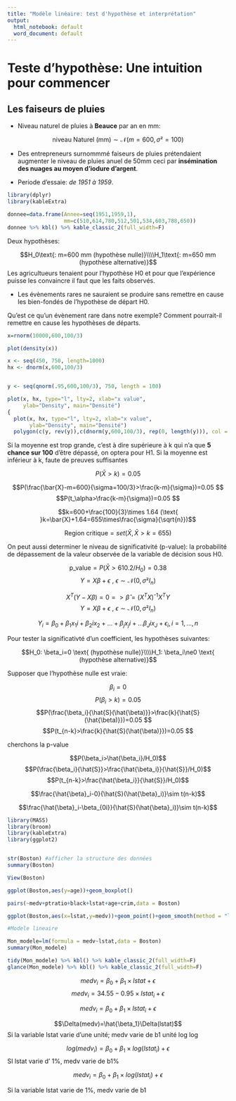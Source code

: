 ```yaml
---
title: "Modèle linéaire: test d'hypothèse et interprétation"
output:
  html_notebook: default
  word_document: default
---
```



# Teste d'hypothèse: Une intuition pour commencer

## Les faiseurs de pluies

* Niveau naturel de pluies à **Beauce** par an en mm: 

$$\text{niveau Naturel (mm)}\sim\mathcal{N}(m=600,\sigma²=100)$$

* Des entrepreneurs surnommmé faiseurs de pluies prétendaient augmenter le niveau de pluies anuel de 50mm ceci par **insémination des nuages au moyen d'iodure d'argent**.

* Periode d'essaie: *de 1951 à 1959*.

```r
library(dplyr)
library(kableExtra)

donnee=data.frame(Annee=seq(1951,1959,1),
                  mm=c(510,614,780,512,501,534,603,788,650))
donnee %>% kbl() %>% kable_classic_2(full_width=F)
```


Deux hypothèses:


$$H_0\text{: m=600 mm (hypothèse nulle)}\\\\H_1\text{: m=650 mm (hypothèse alternative)}$$
Les agricultueurs tenaient pour l'hypothèse H0 et pour que l'expérience puisse les convaincre il faut que les faits observés.

* Les évènements rares ne sauraient se produire sans remettre en cause les bien-fondés de l'hypothèse de départ H0.

Qu'est ce qu'un évènement rare dans notre exemple? Comment pourrait-il remettre en cause les hypothèses de départs.


```r

x=rnorm(10000,600,100/3)

plot(density(x))

x <- seq(450, 750, length=1000)
hx <- dnorm(x,600,100/3)


y <- seq(qnorm(.95,600,100/3), 750, length = 100)

plot(x, hx, type="l", lty=2, xlab="x value",
     ylab="Density", main="Densité")
{
  plot(x, hx, type="l", lty=2, xlab="x value",
       ylab="Density", main="Densité")
  polygon(c(y, rev(y)),c(dnorm(y,600,100/3), rep(0, length(y))), col = "salmon")}
```



Si la moyenne est trop grande, c'est à dire supérieure à k qui n'a que **5 chance sur 100** d'être dépassé, on optera  pour H1. Si  la moyenne est inférieur à k, faute de preuves suffisantes


$$P(\bar{X}>k)=0.05 $$

$$P(\frac{\bar{X}-m=600}{\sigma=100/3}>\frac{k-m}{\sigma})=0.05 $$
$$P(t_\alpha>\frac{k-m}{\sigma})=0.05 $$


$$k=600+\frac{100}{3}\times 1.64 (\text{ }k=\bar{X}+1.64=655\times\frac{\sigma}{\sqrt{n}})$$



$$\text{Region critique}=set(\bar{X},\bar{X}>k=655)$$

On peut aussi determiner le niveau de significativité (p-value): la probabilité de dépassement de la valeur observée de la variable de décision sous H0. 


$$\text{p_value}=P(\bar{X}>610.2/H_0)=0.38 $$
$$Y=X\beta+\epsilon \text{ , }\epsilon \sim \mathcal{N}(0,\sigma²I_n)$$

$$X^T(Y-X\beta)=0 =>\hat{\beta}=(X^TX)^\text{-1}X^TY$$
$$Y=X\beta+\epsilon \text{ , }\epsilon \sim \mathcal{N}(0,\sigma²I_n)$$


$$Y_i=\beta_0+\beta_1x_1i+\beta_2ix_2+...+\beta_jx_ji+...\beta_Jix_J+\epsilon_i, i=1,...,n$$

Pour tester la significativté d'un coefficient, les hypothèses suivantes:
  
$$H_0: \beta_i=0 \text{ (hypothèse nulle)}\\\\H_1: \beta_i\ne0 \text{ (hypothèse alternative)}$$

Supposer que l'hypothèse nulle est vraie:


$$\beta_i=0 $$
 $$P(\beta_i>k)=0.05 $$
 $$P(\frac{\beta_i}{\hat{S}(\hat{\beta)}}>\frac{k}{\hat{S}(\hat{\beta)}})=0.05 $$
  $$P(t_{n-k}>\frac{k}{\hat{S}(\hat{\beta)}})=0.05 $$
  
cherchons la p-value

$$P(\beta_i>\hat{\beta_i}/H_0)$$
$$P(\frac{\beta_i}{\hat{S}}>\frac{\hat{\beta_i}}{\hat{S}}/H_0)$$
$$P(t_{n-k}>\frac{\hat{\beta_i}}{\hat{S}}/H_0)$$


 
  $$\frac{\hat{\beta}_i-0}{\hat{S}(\hat{\beta}_i)}\sim t(n-k)$$


$$\frac{\hat{\beta}_i-\beta_{0i}}{\hat{S}(\hat{\beta}_i)}\sim t(n-k)$$



```r
library(MASS)
library(broom)
library(kableExtra)
library(ggplot2)


str(Boston) #afficher la structure des données
summary(Boston)

View(Boston)

ggplot(Boston,aes(y=age))+geom_boxplot()

pairs(~medv+ptratio+black+lstat+age+crim,data = Boston)

ggplot(Boston,aes(x=lstat,y=medv))+geom_point()+geom_smooth(method = "lm")

#Modele lineaire

Mon_modele=lm(formula = medv~lstat,data = Boston)
summary(Mon_modele)

tidy(Mon_modele) %>% kbl() %>% kable_classic_2(full_width=F)
glance(Mon_modele) %>% kbl() %>% kable_classic_2(full_width=F)


```

$$medv_i=\beta_0+\beta_1\times lstat+\epsilon $$
$$medv_i=34.55-0.95\times lstat_i+\epsilon $$

$$medv_i=\beta_0+\beta_1\times lstat_i+\epsilon $$

$$\Delta(medv)=\hat{\beta_1}\Delta(lstat)$$
Si la variable lstat varie d'une unité; medv varie de b1 unité
log log

$$log(medv_i)=\beta_0+\beta_1\times log(lstat_i)+\epsilon $$
SI lstat varie d' 1%, medv varie de b1%


$$medv_i=\beta_0+\beta_1\times log(lstat_i)+\epsilon $$

Si la variable lstat varie de 1%, medv varie de b1












